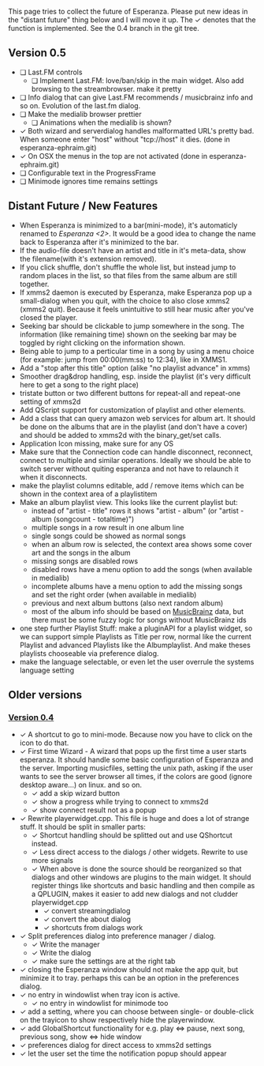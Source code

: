 This page tries to collect the future of Esperanza. Please put new ideas in the "distant future" thing below and I will move it up. The &#10003; denotes that the function is implemented. See the 0.4 branch in the git tree.

== Version 0.5 ==
* &#10063; Last.FM controls
** &#10063; Implement Last.FM: love/ban/skip in the main widget. Also add browsing to the streambrowser. make it pretty
* &#10063; Info dialog that can give Last.FM recommends / musicbrainz info and so on. Evolution of the last.fm dialog.
* &#10063; Make the medialib browser prettier
** &#10063; Animations when the medialib is shown?
* &#10003; Both wizard and serverdialog handles malformatted URL's pretty bad. When someone enter "host" without "tcp://host" it dies. (done in esperanza-ephraim.git)
* &#10003; On OSX the menus in the top are not activated (done in esperanza-ephraim.git)
* &#10063; Configurable text in the ProgressFrame
* &#10063; Minimode ignores time remains settings

== Distant Future / New Features ==
* When Esperanza is minimized to a bar(mini-mode), it's automaticly renamed to ''Esperanza <2>''. It would be a good idea to change the name back to Esperanza  after it's minimized to the bar.
* If the audio-file doesn't have an artist and title in it's meta-data, show the filename(with it's extension removed).
* If you click shuffle, don't shuffle the whole list, but instead jump to random places in the list, so that files from the same album are still together.
* If xmms2 daemon is executed by Esperanza, make Esperanza pop up a small-dialog when you quit, with the choice to also close xmms2 (xmms2 quit). Because it feels unintuitive to still hear music after you've closed the player.
* Seeking bar should be clickable to jump somewhere in the song. The information (like remaining time) shown on the seeking bar may be toggled by right clicking on the information shown.
* Being able to jump to a perticular time in a song by using a menu choice (for example: jump from 00:00(mm:ss) to 12:34), like in XMMS1.
* Add a "stop after this title" option (alike "no playlist advance" in xmms)
* Smoother drag&drop handling, esp. inside the playlist (it's very difficult here to get a song to the right place)
* tristate button or two different buttons for repeat-all and repeat-one setting of xmms2d
* Add QScript support for customization of playlist and other elements.
* Add a class that can query amazon web services for album art. It should be done on the albums that are in the playlist (and don't have a cover) and should be added to xmms2d with the binary_get/set calls.
* Application Icon missing, make sure for any OS
* Make sure that the Connection code can handle disconnect, reconnect, connect to multiple and similar operations. Ideally we should be able to switch server without quiting esperanza and not have to relaunch it when it disconnects.
* make the playlist columns editable, add / remove items which can be shown in the context area of a playlistitem
* Make an album playlist view. This looks like the current playlist but:
** instead of "artist - title" rows it shows "artist - album" (or "artist - album (songcount - totaltime)")
** multiple songs in a row result in one album line
** single songs could be showed as normal songs
** when an album row is selected, the context area shows some cover art and the songs in the album
** missing songs are disabled rows
** disabled rows have a menu option to add the songs (when available in medialib)
** incomplete albums have a menu option to add the missing songs and set the right order (when available in medialib)
** previous and next album buttons (also next random album)
** most of the album info should be based on [http://musicbrainz.org/doc/XMLWebService MusicBrainz] data, but there must be some fuzzy logic for songs without MusicBrainz ids
* one step further Playlist Stuff: make a pluginAPI for a playlist widget, so we can support simple Playlists as Title per row, normal like the current Playlist and advanced Playlists like the Albumplaylist. And make theses playlists chooseable via preference dialog.
* make the language selectable, or even let the user overrule the systems language setting

== Older versions ==
=== [http://git.xmms.se/?p=esperanza.git;a=shortlog;h=0.4 Version 0.4] ===
* &#10003; A shortcut to go to mini-mode. Because now you have to click on the icon to do that.
* &#10003; First time Wizard - A wizard that pops up the first time a user starts esperanza. It should handle some basic configuration of Esperanza and the server. Importing musicfiles, setting the unix path, asking if the user wants to see the server browser all times, if the colors are good (ignore desktop aware...) on linux. and so on.
** &#10003; add a skip wizard button
** &#10003; show a progress while trying to connect to xmms2d
** &#10003; show connect result not as a popup
* &#10003; Rewrite playerwidget.cpp. This file is huge and does a lot of strange stuff. It should be split in smaller parts:
** &#10003; Shortcut handling should be splitted out and use QShortcut instead.
** &#10003; Less direct access to the dialogs / other widgets. Rewrite to use more signals
** &#10003; When above is done the source should be reorganized so that dialogs and other windows are plugins to the main widget. It should register things like shortcuts and basic handling and then compile as a QPLUGIN, makes it easier to add new dialogs and not cludder playerwidget.cpp
*** &#10003; convert streamingdialog
*** &#10003; convert the about dialog
*** &#10003; shortcuts from dialogs work
* &#10003; Split preferences dialog into preference manager / dialog.
** &#10003; Write the manager
** &#10003; Write the dialog
** &#10003; make sure the settings are at the right tab
* &#10003; closing the Esperanza window should not make the app quit, but minimize it to tray. perhaps this can be an option in the preferences dialog.
* &#10003; no entry in windowlist when tray icon is active.
** &#10003; no entry in windowlist for minimode too
* &#10003; add a setting, where you can choose between single- or double-click on the trayicon to show respectively hide the playerwindow.
* &#10003; add GlobalShortcut functionality for e.g. play <=> pause, next song, previous song, show <=> hide window
* &#10003; preferences dialog for direct access to xmms2d settings
* &#10003; let the user set the time the notification popup should appear